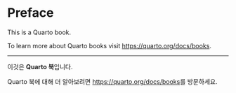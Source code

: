 # Preface {.unnumbered}

This is a Quarto book.

To learn more about Quarto books visit <https://quarto.org/docs/books>.

---

이것은 **Quarto 북**입니다.

Quarto 북에 대해 더 알아보려면 [https://quarto.org/docs/books](https://quarto.org/docs/books)를 방문하세요.